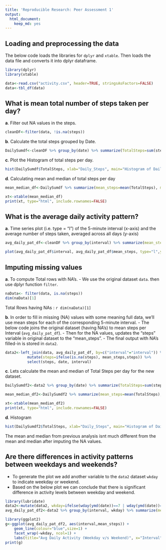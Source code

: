 ```yaml
---
title: 'Reproducible Research: Peer Assessment 1'
output:
  html_document:
    keep_md: yes
---
```



## Loading and preprocessing the data

  The below code loads the libraries for ```dplyr``` and ```xtable```. Then loads the data file and converts it into dplyr dataframe.
```r
library(dplyr)
library(xtable)

data<-read.csv("activity.csv", header=TRUE, stringsAsFactors=FALSE)
data<-tbl_df(data)
```


## What is mean total number of steps taken per day?


__a__. Filter out NA values in the steps.
```r
cleanDF<-filter(data, !is.na(steps))
```

__b__. Calculate the total steps grouped by Date.
```r
DailySumdf<-cleanDF %>% group_by(date) %>% summarize(TotalSteps=sum(steps))
```

__c__. Plot the Histogram of total steps per day.
```r
hist(DailySumdf$TotalSteps, xlab="Daily_Steps", main="Histogram of Daily Steps")
```

__d__. Calculating mean and median of total steps per day 


```r

mean_median_df<-DailySumdf %>% summarize(mean_steps=mean(TotalSteps), median_steps=median(TotalSteps))

xt<-xtable(mean_median_df)
print(xt, type="html", include.rownames=FALSE)
```


## What is the average daily activity pattern?

__a__. Time series plot (i.e. type = "l") of the 5-minute interval (x-axis) and the average number of steps taken, averaged across all days (y-axis)
```r
avg_daily_pat_df<-cleanDF %>% group_by(interval) %>% summarize(mean_steps=mean(steps))

plot(avg_daily_pat_df$interval, avg_daily_pat_df$mean_steps, type="l",ylab="Avg Daily Steps", xlab="Interval", main="Avg Daily Activity")
```


## Imputing missing values

__a__. To compute Total rows with NA's.
   - We use the original dataset ```data```. then use  dplyr function ```filter```.

```r
naData<- filter(data, is.na(steps))
dim(naData)[1]
```
  Total Rows having NAs : ```r dim(naData)[1]```



__b__. In order to fill in missing (NA) values with some meaning full data, we'll use mean steps for each of the corresponding 5-minute interval.
   - The below code joins the original dataset (having NA's) to mean steps per Interval (```avg_daily_pat_df```).
   - Then for the NA values, updates the "steps" variable in original dataset to the "mean_steps".
   - The final output with NA's filled-in is stored in ```data2```.

```r
data2<-left_join(data, avg_daily_pat_df, by=c("interval"="interval")) %>% 
          mutate(steps=ifelse(is.na(steps), mean_steps,steps)) %>% 
          select(steps, date, interval)
```


__c__. Lets calculate the mean and median of Total Steps per day for the new dataset.

```r
DailySumdf2<-data2 %>% group_by(date) %>% summarize(TotalSteps=sum(steps))

mean_median_df2<-DailySumdf2 %>% summarize(mean_steps=mean(TotalSteps), median_steps=median(TotalSteps))

xt<-xtable(mean_median_df2)
print(xt, type="html", include.rownames=FALSE)
```


__d__. Histogram


```r

hist(DailySumdf2$TotalSteps, xlab="Daily_Steps", main="Histogram of Daily Steps (Imputing NA")
```

The mean and median from previous analysis isnt much different from the mean and median after imputing the NA values.



## Are there differences in activity patterns between weekdays and weekends?

  - To generate the plot we add another variable to the ```data2``` dataset ```wkday``` to indicate weekday or weekend.
  - Based on the below plot we can conclude that there is significant difference in activity levels between weekday and weekend.


```r
library(lubridate)
data2<-mutate(data2, wkday=ifelse(wday(ymd(date))==7 | wday(ymd(date))==1, "weekend","weekday"))
avg_daily_pat_df2<-data2 %>% group_by(interval, wkday) %>% summarize(mean_steps=mean(steps))

library(ggplot2)
g<-ggplot(avg_daily_pat_df2, aes(interval,mean_steps)) + 
    geom_line(colour="blue",size=1) + 
    facet_wrap(~wkday, ncol=1) + 
    labs(title="Avg Daily Activity (Weekday v/s Weekend)", x="Interval", y="Avg Number of Steps")
print(g)

```
